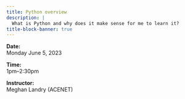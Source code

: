 ```yaml
---
title: Python overview
description: |
  What is Python and why does it make sense for me to learn it?
title-block-banner: true
---
```


:::{.topdef}

**Date:** \
Monday June 5, 2023

**Time:** \
1pm–2:30pm

**Instructor:** \
Meghan Landry (ACENET)

:::
